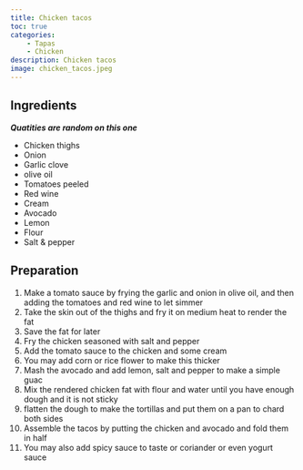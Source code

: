 ```yaml
---
title: Chicken tacos
toc: true
categories: 
    - Tapas
    - Chicken
description: Chicken tacos
image: chicken_tacos.jpeg
---
```

## Ingredients

***Quatities are random on this one***

- Chicken thighs
- Onion
- Garlic clove
- olive oil
- Tomatoes peeled
- Red wine
- Cream
- Avocado
- Lemon
- Flour
- Salt & pepper

## Preparation

1. Make a tomato sauce by frying the garlic and onion in olive oil, and then adding the tomatoes and red wine to let simmer
2. Take the skin out of the thighs and fry it on medium heat to render the fat
3. Save the fat for later
4. Fry the chicken seasoned with salt and pepper
5. Add the tomato sauce to the chicken and some cream
6. You may add corn or rice flower to make this thicker
7. Mash the avocado and add lemon, salt and pepper to make a simple guac
8. Mix the rendered chicken fat with flour and water until you have enough dough and it is not sticky
9. flatten the dough to make the tortillas and put them on a pan to chard both sides
10. Assemble the tacos by putting the chicken and avocado and fold them in half
11. You may also add spicy sauce to taste or coriander or even yogurt sauce
